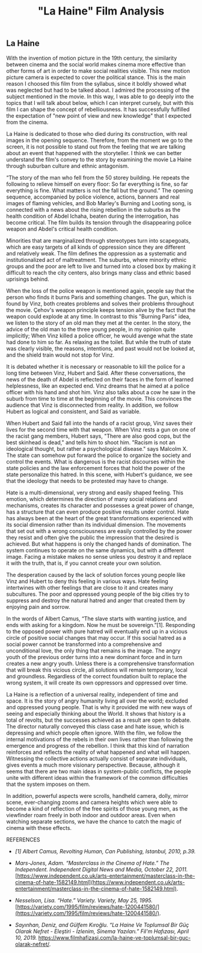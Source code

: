 ﻿---
title: '"La Haine" Film Analysis'
publishedAt: '2020-03-22'
summary: 'This is the summary of our blog post! This is the summary of our blog post! This is the summary of our blog post!'
---

## **La Haine**

With the invention of motion picture in the 19th century, the similarity between cinema and the social world makes cinema more effective than other forms of art in order to make social realities visible. This new motion picture camera is expected to cover the political stance. This is the main reason I choosed this film from the syllabus, since it boldly showed what was neglected but had to be talked about. I admired the processing of the subject mentioned in the movie. In this way, I was able to go deeply into the topics that I will talk about below, which I can interpret cursely, but with this film I can shape the concept of rebelliousness. It has successfully fulfilled the expectation of "new point of view and new knowledge" that I expected from the cinema.

La Haine is dedicated to those who died during its construction, with real images in the opening sequence. Therefore, from the moment we go to the screen, it is not possible to stand out from the feeling that we are talking about an event that happened with the storyteller. I think we can better understand the film's convey to the story by examining the movie La Haine through suburban culture and ethnic antagonism.

“The story of the man who fell from the 50 storey building. He repeats the following to relieve himself on every floor: So far everything is fine, so far everything is fine. What matters is not the fall but the ground.” The opening sequence, accompanied by police violence, actions, banners and real images of flaming vehicles, and Bob Marley's Burning and Looting song, is connected with a news about the rising rebellion in the suburbs as the health condition of Abdel Ichaha, beaten during the interrogation, has become critical. The film builds its tension through the disappearing police weapon and Abdel's critical health condition.

Minorities that are marginalized through stereotypes turn into scapegoats, which are easy targets of all kinds of oppression since they are different and relatively weak. The film defines the oppression as a systematic and institutionalized act of maltreatment. The suburbs, where minority ethnic groups and the poor are left to live and turned into a closed box by making it difficult to reach the city centers, also brings many class and ethnic based uprisings behind.

When the loss of the police weapon is mentioned again, people say that the person who finds it burns Paris and something changes. The gun, which is found by Vinz, both creates problems and solves their problems throughout the movie. Çehov's weapon principle keeps tension alive by the fact that the weapon could explode at any time. In contrast to this "Burning Paris" idea, we listen to the story of an old man they met at the center. In the story, the advice of the old man to the three young people, in my opinion quite implicitly; When Vinz killed a police officer, he would avenge what the state had done to him so far. As relaxing as the toilet. But while the truth of state was clearly visible, the reasons, intentions, and past would not be looked at, and the shield train would not stop for Vinz.

It is debated whether it is necessary or reasonable to kill the police for a long time between Vinz, Hubert and Said. After these conversations, the news of the death of Abdel is reflected on their faces in the form of learned helplessness, like an expected end. Vinz dreams that he aimed at a police officer with his hand and shot him. Vinz also talks about a cow he saw in the suburb from time to time at the beginning of the movie. This convinces the audience that Vinz is disconnected from reality. In addition, we follow Hubert as logical and consistent, and Said as variable.

When Hubert and Said fall into the hands of a racist group, Vinz saves their lives for the second time with that weapon. When Vinz rests a gun on one of the racist gang members, Hubert says, "There are also good cops, but the best skinhead is dead," and tells him to shoot him. "Racism is not an ideological thought, but rather a psychological disease." says Malcolm X. The state can somehow put forward the police to organize the society and control the events. What is dangerous is the racist discourses within the state policies and the law enforcement forces that hold the power of the state personalize this hatred. In this scene, with Hubert's guidance, we see that the ideology that needs to be protested may have to change.

Hate is a multi-dimensional, very strong and easily shaped feeling. This emotion, which determines the direction of many social relations and mechanisms, creates its character and possesses a great power of change, has a structure that can even produce positive results under control. Hate has always been at the heart of the great transformations experienced with its social dimension rather than its individual dimension. The movements that set out with a wrong consciousness are easily controlled by the power they resist and often give the public the impression that the desired is achieved. But what happens is only the changed hands of domination. The system continues to operate on the same dynamics, but with a different image. Facing a mistake makes no sense unless you destroy it and replace it with the truth, that is, if you cannot create your own solution.

The desperation caused by the lack of solution forces young people like Vinz and Hubert to deny this feeling in various ways. Hate feeling intertwines with other feelings that are close to it and creates many subcultures. The poor and oppressed young people of the big cities try to suppress and destroy the natural hatred and anger that created them by enjoying pain and sorrow.

In the words of Albert Camus, “The slave starts with wanting justice, and ends with asking for a kingdom. Now he must be sovereign.”[1]. Responding to the opposed power with pure hatred will eventually end up in a vicious circle of positive social changes that may occur. If this social hatred as a social power cannot be transformed into a comprehensive and unconditional love, the only thing that remains is the image. The angry youth of the previous order turns into a new dominant force and in turn creates a new angry youth. Unless there is a comprehensive transformation that will break this vicious circle, all solutions will remain temporary, local and groundless. Regardless of the correct foundation built to replace the wrong system, it will create its own oppressors and oppressed over time.

La Haine is a reflection of a universal reality, independent of time and space. It is the story of angry humanity living all over the world; excluded and oppressed young people. That is why it provided me with new ways of seeing and especially thinking about the World. It shows that history is a total of revolts, but the successes achieved as a result are open to debate. The director naturally conveyed this class case and hate issue, which is depressing and which people often ignore. With the film, we follow the internal motivations of the rebels in their own lives rather than following the emergence and progress of the rebellion. I think that this kind of narration reinforces and reflects the reality of what happened and what will happen. Witnessing the collective actions actually consist of separate individuals, gives events a much more visionary perspective. Because, although it seems that there are two main ideas in system-public conflicts, the people unite with different ideas within the framework of the common difficulties that the system imposes on them.

In addition, powerful aspects were scrolls, handheld camera, dolly, mirror scene, ever-changing zooms and camera heights which were able to become a kind of reflection of the free spirits of those young men, as the viewfinder roam freely in both indoor and outdoor areas. Even when watching separate sections, we have the chance to catch the magic of cinema with these effects.

<p style={{ color: '#fdba74', fontStyle: 'italic', fontWeight: 'bold' }}>
  REFERENCES
</p>

- _[1] Albert Camus, Revolting Human, Can Publishing, Istanbul, 2010,
  p.39._

- _Mars-Jones, Adam. “Masterclass in the Cinema of Hate.” The
  Independent. Independent Digital News and Media, October 22, 2011._
  [https://www.independent.co.uk/arts-entertainment/masterclass-in-the-cinema-of-hate-1582149.html](https://www.independent.co.uk/arts-entertainment/masterclass-in-the-cinema-of-hate-1582149.html).

- _Nesselson, Lisa. “Hate.” Variety. Variety, May 25, 1995._
  [https://variety.com/1995/film/reviews/hate-1200441580/](https://variety.com/1995/film/reviews/hate-1200441580/).

- _Sayınhan, Deniz, and Gülfem Kıroğlu. “La Haine Ve Toplumsal Bir Güç Olarak Nefret - Eleştiri - İzlenim, Sinema Yazıları.” Fil'm Hafızası, April 10, 2019._
  https://www.filmhafizasi.com/la-haine-ve-toplumsal-bir-guc-olarak-nefret/.
